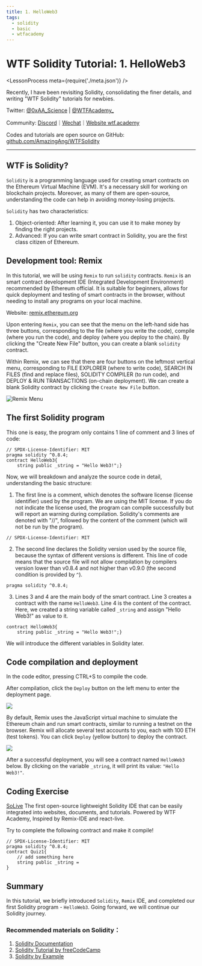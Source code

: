 ```yaml
---
title: 1. HelloWeb3
tags:
  - solidity
  - basic
  - wtfacademy
---
```


# WTF Solidity Tutorial: 1. HelloWeb3

<LessonProcess meta={require('./meta.json')} />

Recently, I have been revisiting Solidity, consolidating the finer details, and writing "WTF Solidity" tutorials for newbies. 

Twitter: [@0xAA_Science](https://twitter.com/0xAA_Science) | [@WTFAcademy_](https://twitter.com/WTFAcademy_)

Community: [Discord](https://discord.gg/5akcruXrsk)｜[Wechat](https://docs.google.com/forms/d/e/1FAIpQLSe4KGT8Sh6sJ7hedQRuIYirOoZK_85miz3dw7vA1-YjodgJ-A/viewform?usp=sf_link)｜[Website wtf.academy](https://wtf.academy)

Codes and tutorials are open source on GitHub: [github.com/AmazingAng/WTFSolidity](https://github.com/AmazingAng/WTFSolidity)

-----

## WTF is Solidity?

`Solidity` is a programming language used for creating smart contracts on the Ethereum Virtual Machine (EVM). It's a necessary skill for working on blockchain projects. Moreover, as many of them are open-source, understanding the code can help in avoiding money-losing projects.


`Solidity` has two characteristics:

1. Object-oriented: After learning it, you can use it to make money by finding the right projects.
2. Advanced: If you can write smart contract in Solidity, you are the first class citizen of Ethereum.

## Development tool: Remix

In this tutorial, we will be using `Remix` to run `solidity` contracts. `Remix` is an smart contract development IDE (Integrated Development Environment) recommended by Ethereum official. It is suitable for beginners, allows for quick deployment and testing of smart contracts in the browser, without needing to install any programs on your local machine.

Website: [remix.ethereum.org](https://remix.ethereum.org)

Upon entering `Remix`, you can see that the menu on the left-hand side has three buttons, corresponding to the file (where you write the code), compile (where you run the code), and deploy (where you deploy to the chain). By clicking the "Create New File" button, you can create a blank `solidity` contract.

Within Remix, we can see that there are four buttons on the leftmost vertical menu, corresponding to FILE EXPLORER (where to write code), SEARCH IN FILES (find and replace files), SOLIDITY COMPILER (to run code), and DEPLOY & RUN TRANSACTIONS (on-chain deployment). We can create a blank Solidity contract by clicking the `Create New File` button.

![Remix Menu](./img/1-1.png)

## The first Solidity program

This one is easy, the program only contains 1 line of comment and 3 lines of code:

```solidity
// SPDX-License-Identifier: MIT
pragma solidity ^0.8.4;
contract HelloWeb3{
    string public _string = "Hello Web3!";}
```

Now, we will breakdown and analyze the source code in detail, understanding the basic structure: 

1. The first line is a comment, which denotes the software license (license identifier) used by the program. We are using the MIT license. If you do not indicate the license used, the program can compile successfully but will report an warning during compilation. Solidity's comments are denoted with "//", followed by the content of the comment (which will not be run by the program).

```solidity
// SPDX-License-Identifier: MIT
```

2. The second line declares the Solidity version used by the source file, because the syntax of different versions is different. This line of code means that the source file will not allow compilation by compilers version lower than v0.8.4 and not higher than v0.9.0 (the second condition is provided by `^`).

```solidity
pragma solidity ^0.8.4;
```
    
3. Lines 3 and 4 are the main body of the smart contract. Line 3 creates a contract with the name `HelloWeb3`. Line 4 is the content of the contract. Here, we created a string variable called `_string` and assign "Hello Web3!" as value to it.

```solidity
contract HelloWeb3{
    string public _string = "Hello Web3!";}
```
We will introduce the different variables in Solidity later.

## Code compilation and deployment

In the code editor, pressing CTRL+S to compile the code.

After compilation, click the `Deploy` button on the left menu to enter the deployment page.

   ![](./img/1-2.png)

By default, Remix uses the JavaScript virtual machine to simulate the Ethereum chain and run smart contracts, similar to running a testnet on the browser. Remix will allocate several test accounts to you, each with 100 ETH (test tokens). You can click `Deploy` (yellow button) to deploy the contract.

   ![](./img/1-3.png)

After a successful deployment, you will see a contract named `HelloWeb3` below. By clicking on the variable `_string`, it will print its value: `"Hello Web3!"`.

## Coding Exercise

[SoLive](https://solive.wtf) The first open-source lightweight Solidity IDE that can be easily integrated into websites, documents, and tutorials. Powered by WTF Academy, Inspired by Remix-IDE and react-live.

Try to complete the following contract and make it compile!

```solidity solive height=400px
// SPDX-License-Identifier: MIT
pragma solidity ^0.8.4;
contract Quiz1{
    // add something here
    string public _string = 
}
```

## Summary

In this tutorial, we briefly introduced `Solidity`, `Remix` IDE, and completed our first Solidity program - `HelloWeb3`. Going forward, we will continue our Solidity journey.

### Recommended materials on Solidity：

1. [Solidity Documentation](https://docs.soliditylang.org/en/latest/)
2. [Solidity Tutorial by freeCodeCamp](https://www.youtube.com/watch?v=ipwxYa-F1uY)
2. [Solidity by Example](https://solidity-by-example.org/)